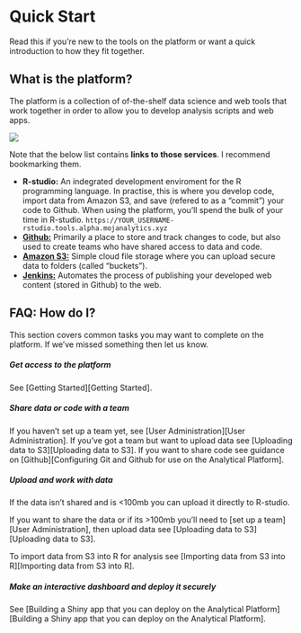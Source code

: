 # Quick Start

Read this if you're new to the tools on the platform or want a quick introduction to how they fit together. 

## What is the platform?

The platform is a collection of of-the-shelf data science and web tools that work together in order to allow you to develop analysis scripts and web apps. 

![](images/platform.png)

Note that the below list contains **links to those services**. I recommend bookmarking them. 

- **R-studio:** An indegrated development enviroment for the R programming language. In practise, this is where you develop code, import data from Amazon S3, and save (refered to as a "commit") your code to Github. When using the platform, you'll spend the bulk of your time in R-studio. 
  `https://YOUR_USERNAME-rstudio.tools.alpha.mojanalytics.xyz`
- [**Github:**](https://github.com/moj-analytical-services) Primarily a place to store and track changes to code, but also used to create teams who have shared access to data and code. 
- [**Amazon S3:**](https://alpha-analytics-moj.eu.auth0.com/samlp/NpfImg4P3ynU6HFx7ivYmqUZWQHfwi3Y) Simple cloud file storage where you can upload secure data to folders (called "buckets").
- [**Jenkins:**](https://jenkins.services.alpha.mojanalytics.xyz/) Automates the process of publishing your developed web content (stored in Github) to the web. 

##  FAQ: How do I?

This section covers common tasks you may want to complete on the platform. If we've missed something then let us know. 

##### Get access to the platform{-}

See [Getting Started][Getting Started]. 

##### Share data or code with a team{-}
If you haven't set up a team yet, see [User Administration][User Administration]. 
If you've got a team but want to upload data see [Uploading data to S3][Uploading data to S3]. 
If you want to share code see guidance on [Github][Configuring Git and Github for use on the Analytical Platform]. 


##### Upload and work with data{-}

If the data isn't shared and is <100mb you can upload it directly to R-studio. 

If you want to share the data or if its >100mb you'll need to [set up a team][User Administration], then upload data see [Uploading data to S3][Uploading data to S3]. 

To import data from S3 into R for analysis see [Importing data from S3 into R][Importing data from S3 into R].

##### Make an interactive dashboard and deploy it securely 

See [Building a Shiny app that you can deploy on the Analytical Platform][Building a Shiny app that you can deploy on the Analytical Platform]. 